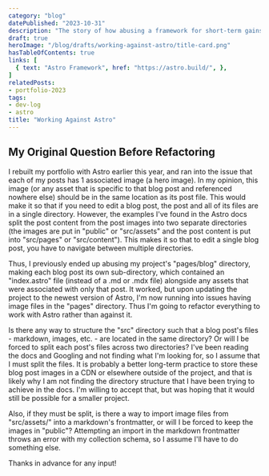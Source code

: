 ```yaml
---
category: "blog"
datePublished: "2023-10-31"
description: "The story of how abusing a framework for short-term gains eventually led to growing pains."
draft: true
heroImage: "/blog/drafts/working-against-astro/title-card.png"
hasTableOfContents: true
links: [
  { text: "Astro Framework", href: "https://astro.build/", },
]
relatedPosts:
- portfolio-2023
tags:
- dev-log
- astro
title: "Working Against Astro"
---
```



<PostSection>
  <PostSectionContent slot="content">

  ## My Original Question Before Refactoring

  I rebuilt my portfolio with Astro earlier this year, and ran into the issue that each of my posts has 1 associated image (a hero image). In my opinion, this image (or any asset that is specific to that blog post and referenced nowhere else) should be in the same location as its post file. This would make it so that if you need to edit a blog post, the post and all of its files are in a single directory. However, the examples I've found in the Astro docs split the post content from the post images into two separate directories (the images are put in "public" or "src/assets" and the post content is put into "src/pages" or "src/content"). This makes it so that to edit a single blog post, you have to navigate between multiple directories.

  Thus, I previously ended up abusing my project's "pages/blog" directory, making each blog post its own sub-directory, which contained an "index.astro" file (instead of a .md or .mdx file) alongside any assets that were associated with only that post. It worked, but upon updating the project to the newest version of Astro, I'm now running into issues having image files in the "pages" directory. Thus I'm going to refactor everything to work with Astro rather than against it.

  Is there any way to structure the "src" directory such that a blog post's files - markdown, images, etc. - are located in the same directory? Or will I be forced to split each post's files across two directories? I've been reading the docs and Googling and not finding what I'm looking for, so I assume that I must split the files. It is probably a better long-term practice to store these blog post images in a CDN or elsewhere outside of the project, and that is likely why I am not finding the directory structure that I have been trying to achieve in the docs. I'm willing to accept that, but was hoping that it would still be possible for a smaller project.

  Also, if they must be split, is there a way to import image files from "src/assets/" into a markdown's frontmatter, or will I be forced to keep the images in "public"? Attempting an import in the markdown frontmatter throws an error with my collection schema, so I assume I'll have to do something else.

  Thanks in advance for any input!
  
  </PostSectionContent>
</PostSection>
